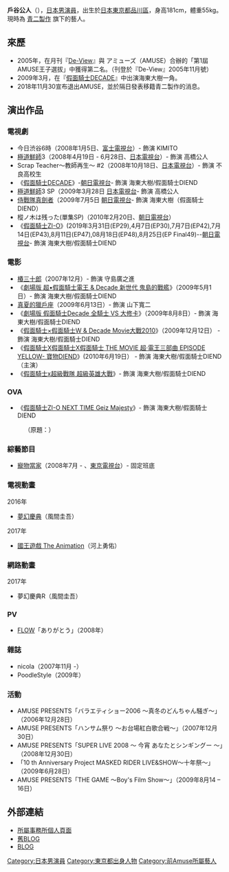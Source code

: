 {{BLP unsourced|time=2020-09-25T06:34:30+00:00}}
{{藝人
| 姓名 = 戶谷公人
| 類型 = 男演員
| 原名 = 
| 外文名 = 戸谷 公人
| 外文 = ja
| 英文名 = Kimito Totani
| 綽號 =
| 國籍 = {{JPN}}
| 出生日期 = {{birth date and age|1990|5|7}}
| 出生地點 = {{JPN}}[[東京都|東京都]]
| 職業 = [[演員|演員]]
| 出道作 = 
| 出道日期 = 
| 代表作 = 
| 活躍年代 = 2007年至今
}}
{{japanese|japanese=戸谷公人|kana=とたに きみと|romaji=Totani Kimito}}

'''戶谷公人'''（{{bd|1990年|5月7日|}}），[[日本|日本]][[男演員|男演員]]，出生於[[日本|日本]][[東京都|東京都]][[品川區|品川區]]，身高181cm，體重55kg。現時為 [[青二製作|青二製作]] 旗下的藝人。

== 來歷 ==
*2005年，在月刊『[[De-View|De-View]]』與 アミューズ（AMUSE）合辦的「第1屆AMUSE王子選拔」中獲得第二名。（刊登於『De-View』2005年11月號）
*2009年3月，在『[[假面騎士DECADE|假面騎士DECADE]]』中出演海東大樹一角。
*2018年11月30宣布退出AMUSE，並於隔日發表移籍青二製作的消息。

== 演出作品 ==
=== 電視劇 ===
*今日渋谷6時（2008年1月5日、[[富士電視台|富士電視台]]）- 飾演 KIMITO
*[[極道鮮師|極道鮮師]]3（2008年4月19日 - 6月28日、[[日本電視台|日本電視台]]）- 飾演 高橋公人
*Scrap Teacher～教師再生～ #2（2008年10月18日、[[日本電視台|日本電視台]]）- 飾演 不良高校生
*《[[假面騎士DECADE|假面騎士DECADE]]》-[[朝日電視台|朝日電視台]]- 飾演 海東大樹/假面騎士DIEND
*[[極道鮮師|極道鮮師]]3 SP（2009年3月28日 [[日本電視台|日本電視台]]- 飾演 高橋公人
*[[侍戰隊真劍者|侍戰隊真劍者]]（2009年7月5日 [[朝日電視台|朝日電視台]]- 飾演 海東大樹（假面騎士DIEND）
*樅ノ木は残った(單集SP)（2010年2月20日、[[朝日電視台|朝日電視台]]）
*《[[假面騎士ZI-O|假面騎士ZI-O]]》(2019年3月31日(EP29),4月7日(EP30),7月7日(EP42),7月14日(EP43),8月11日(EP47),08月18日(EP48),8月25日(EP Final49)--[[朝日電視台|朝日電視台]]- 飾演 海東大樹/假面騎士DIEND

=== 電影 ===
* [[椿三十郎|椿三十郎]]（2007年12月）- 飾演 守島廣之進
* 《[[假面騎士電王|劇場版 超•假面騎士電王 & Decade 新世代 鬼島的戰艦]]》（2009年5月1日）- 飾演 海東大樹/假面騎士DIEND
*[[真夏的獵戶座|真夏的獵戶座]]（2009年6月13日）- 飾演 山下寬二
* 《[[劇場版_假面騎士Decade_全騎士_VS_大修卡|劇場版 假面騎士Decade 全騎士 VS 大修卡]]》（2009年8月8日）- 飾演 海東大樹/假面騎士DIEND
* 《[[假面騎士×假面騎士W_&_Decade_Movie大戰2010|假面騎士×假面騎士W & Decade Movie大戰2010]]》（2009年12月12日） - 飾演 海東大樹/假面騎士DIEND
* 《[[假面騎士電王|假面騎士X假面騎士X假面騎士 THE MOVIE 超·電王三部曲 EPISODE YELLOW- 寶物DIEND]]》(2010年6月19日） - 飾演 海東大樹/假面騎士DIEND（主演）
* 《[[假面騎士x超級戰隊_超級英雄大戰|假面騎士x超級戰隊 超級英雄大戰]]》- 飾演 海東大樹/假面騎士DIEND

=== OVA ===
*《[[假面騎士ZI-O_NEXT_TIME#Geiz_Majesty|假面騎士ZI-O NEXT TIME Geiz Majesty]]》- 飾演 海東大樹/假面騎士DIEND           
:（原題：{{lang|ja|仮面ライダージオウ NEXT TIME ゲイツ、マジェスティ}}）

=== 綜藝節目 ===
*[[寵物當家|寵物當家]]（2008年7月 - 、[[東京電視台|東京電視台]]）- 固定班底

=== 電視動畫 ===
; 2016年
*[[夢幻慶典|夢幻慶典]]（風間圭吾）
; 2017年
*[[國王遊戲_The_Animation|國王遊戲 The Animation]]（河上勇佑）

=== 網路動畫 ===
; 2017年
*夢幻慶典R（風間圭吾）

=== PV ===
*[[FLOW|FLOW]]「ありがとう」（2008年）

=== 雜誌 ===
*nicola（2007年11月 -）
*PoodleStyle（2009年）

=== 活動 ===
*AMUSE PRESENTS「バラエティショー2006 ～真冬のどんちゃん騒ぎ～」（2006年12月28日）
*AMUSE PRESENTS「ハンサム祭り ～お台場紅白歌合戦～」（2007年12月30日）
*AMUSE PRESENTS「SUPER LIVE 2008 ～ 今宵 あなたとシンギングー ～」（2008年12月30日）
*「10 th Anniversary Project MASKED RIDER LIVE&SHOW～十年祭～」（2009年6月28日）
*AMUSE PRESENTS「THE GAME ～Boy's Film Show～」（2009年8月14 – 16日）

== 外部連結 ==
*[https://www.aoni.co.jp/search/totani-kimito.html 所屬事務所個人頁面] {{Wayback|url=https://www.aoni.co.jp/search/totani-kimito.html |date=20190330224328 }}
*[https://web.archive.org/web/20090310002415/http://totanikimito.weblogs.jp/ 舊BLOG]
*[http://ameblo.jp/totani-kimito/ BLOG] {{Wayback|url=http://ameblo.jp/totani-kimito/ |date=20090811030522 }}

{{DEFAULTSORT:Totami Kimito}}
[[Category:日本男演員|Category:日本男演員]]
[[Category:東京都出身人物|Category:東京都出身人物]]
[[Category:前Amuse所屬藝人|Category:前Amuse所屬藝人]]